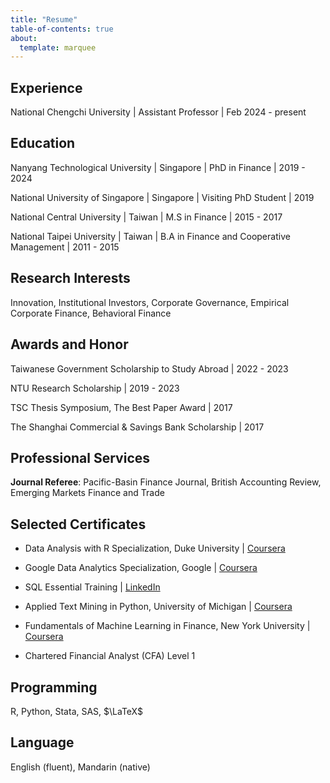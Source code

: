 ```yaml
---
title: "Resume"
table-of-contents: true
about:
  template: marquee
---
```


## Experience

National Chengchi University \| Assistant Professor \| Feb 2024 - present

## Education

Nanyang Technological University \| Singapore \| PhD in Finance \| 2019 - 2024

National University of Singapore \| Singapore \| Visiting PhD Student \| 2019

National Central University \| Taiwan \| M.S in Finance \| 2015 - 2017

National Taipei University \| Taiwan \| B.A in Finance and Cooperative Management \| 2011 - 2015

## Research Interests

Innovation, Institutional Investors, Corporate Governance, Empirical Corporate Finance, Behavioral Finance

## Awards and Honor

Taiwanese Government Scholarship to Study Abroad \| 2022 - 2023

NTU Research Scholarship \| 2019 - 2023

TSC Thesis Symposium, The Best Paper Award \| 2017

The Shanghai Commercial & Savings Bank Scholarship \| 2017

## Professional Services

**Journal Referee**: Pacific-Basin Finance Journal, British Accounting Review, Emerging Markets Finance and Trade

## Selected Certificates

-   Data Analysis with R Specialization, Duke University \| [Coursera](https://www.coursera.org/account/accomplishments/specialization/certificate/HZ6WHJQG3TSW)

-   Google Data Analytics Specialization, Google \| [Coursera](https://www.coursera.org/account/accomplishments/specialization/certificate/9T2PRT75NGR3)

-   SQL Essential Training \| [LinkedIn](https://www.linkedin.com/learning/certificates/eedeb209c1edb03618b92f9db436e455ab4e7ac99e3e51339c15f633f16289aa)

-   Applied Text Mining in Python, University of Michigan \| [Coursera](coursera.org/verify/PVT7B574ACNF)

-   Fundamentals of Machine Learning in Finance, New York University \| [Coursera](coursera.org/verify/N4LWW7YT4W37)

-   Chartered Financial Analyst (CFA) Level 1

## Programming

R, Python, Stata, SAS, $\LaTeX$

## Language

English (fluent), Mandarin (native)
